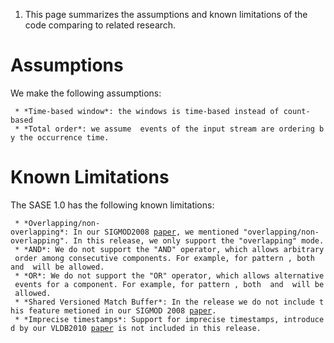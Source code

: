 #This page summarizes the assumptions and known limitations of the code comparing to related research.

= Assumptions =
We make the following assumptions:
  * *Time-based window*: the windows is time-based instead of count-based
  * *Total order*: we assume  events of the input stream are ordering by the occurrence time.
 
=Known Limitations =
The SASE 1.0 has the following known limitations:
  * *Overlapping/non-overlapping*: In our SIGMOD2008 [http://sase-umass.googlecode.com/files/sase-sigmod08.pdf paper], we mentioned "overlapping/non-overlapping". In this release, we only support the "overlapping" mode.
  * *AND*: We do not support the "AND" operator, which allows arbitrary order among consecutive components. For example, for pattern {{{SEQ(A, (B AND C), D)}}}, both {{{SEQ(A, B, C, D)}}} and {{{SEQ(A, C, B, D)}}} will be allowed.
  * *OR*: We do not support the "OR" operator, which allows alternative events for a component. For example, for pattern {{{SEQ (A, (B OR C), D)}}}, both {{{SEQ(A, B, D)}}} and {{{SEQ(A, C, D)}}} will be allowed.
  * *Shared Versioned Match Buffer*: In the release we do not include this feature metioned in our SIGMOD 2008 [http://sase-umass.googlecode.com/files/sase-sigmod08.pdf paper].
  * *Imprecise timestamps*: Support for imprecise timestamps, introduced by our VLDB2010 [http://sase-umass.googlecode.com/files/sase-vldb10.pdf  paper] is not included in this release.